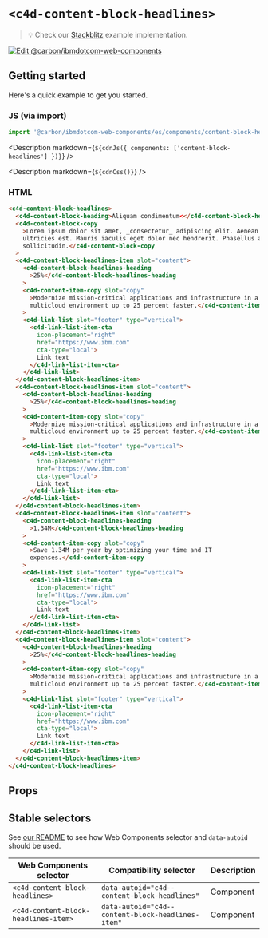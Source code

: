 
# `<c4d-content-block-headlines>`

> 💡 Check our
> [Stackblitz](https://stackblitz.com/github/carbon-design-system/carbon-for-ibm-dotcom/tree/main/packages/web-components/examples/stackblitz/components/content-block-headlines)
> example implementation.

[![Edit @carbon/ibmdotcom-web-components](https://developer.stackblitz.com/img/open_in_stackblitz.svg)](https://stackblitz.com/github/carbon-design-system/carbon-for-ibm-dotcom/tree/main/packages/web-components/examples/codesandbox/components/content-block-headlines)

## Getting started

Here's a quick example to get you started.

### JS (via import)

```javascript
import '@carbon/ibmdotcom-web-components/es/components/content-block-headlines/index.js';
```

<Description
  markdown={`${cdnJs({ components: ['content-block-headlines'] })}`}
/>

<Description markdown={`${cdnCss()}`} />

### HTML

```html
<c4d-content-block-headlines>
  <c4d-content-block-heading>Aliquam condimentum<</c4d-content-block-heading>
  <c4d-content-block-copy
    >Lorem ipsum dolor sit amet, _consectetur_ adipiscing elit. Aenean et
    ultricies est. Mauris iaculis eget dolor nec hendrerit. Phasellus at elit
    sollicitudin.</c4d-content-block-copy
  >
  <c4d-content-block-headlines-item slot="content">
    <c4d-content-block-headlines-heading
      >25%</c4d-content-block-headlines-heading
    >
    <c4d-content-item-copy slot="copy"
      >Modernize mission-critical applications and infrastructure in a hybrid
      multicloud environment up to 25 percent faster.</c4d-content-item-copy
    >
    <c4d-link-list slot="footer" type="vertical">
      <c4d-link-list-item-cta
        icon-placement="right"
        href="https://www.ibm.com"
        cta-type="local">
        Link text
      </c4d-link-list-item-cta>
    </c4d-link-list>
  </c4d-content-block-headlines-item>
  <c4d-content-block-headlines-item slot="content">
    <c4d-content-block-headlines-heading
      >25%</c4d-content-block-headlines-heading
    >
    <c4d-content-item-copy slot="copy"
      >Modernize mission-critical applications and infrastructure in a hybrid
      multicloud environment up to 25 percent faster.</c4d-content-item-copy
    >
    <c4d-link-list slot="footer" type="vertical">
      <c4d-link-list-item-cta
        icon-placement="right"
        href="https://www.ibm.com"
        cta-type="local">
        Link text
      </c4d-link-list-item-cta>
    </c4d-link-list>
  </c4d-content-block-headlines-item>
  <c4d-content-block-headlines-item slot="content">
    <c4d-content-block-headlines-heading
      >1.34M</c4d-content-block-headlines-heading
    >
    <c4d-content-item-copy slot="copy"
      >Save 1.34M per year by optimizing your time and IT
      expenses.</c4d-content-item-copy
    >
    <c4d-link-list slot="footer" type="vertical">
      <c4d-link-list-item-cta
        icon-placement="right"
        href="https://www.ibm.com"
        cta-type="local">
        Link text
      </c4d-link-list-item-cta>
    </c4d-link-list>
  </c4d-content-block-headlines-item>
  <c4d-content-block-headlines-item slot="content">
    <c4d-content-block-headlines-heading
      >25%</c4d-content-block-headlines-heading
    >
    <c4d-content-item-copy slot="copy"
      >Modernize mission-critical applications and infrastructure in a hybrid
      multicloud environment up to 25 percent faster.</c4d-content-item-copy
    >
    <c4d-link-list slot="footer" type="vertical">
      <c4d-link-list-item-cta
        icon-placement="right"
        href="https://www.ibm.com"
        cta-type="local">
        Link text
      </c4d-link-list-item-cta>
    </c4d-link-list>
  </c4d-content-block-headlines-item>
</c4d-content-block-headlines>
```

## Props

<Props of="c4d-content-block-headlines" />
<Description markdown={markdownContents} />

## Stable selectors

See
[our README](https://github.com/carbon-design-system/carbon-for-ibm-dotcom/tree/main/packages/web-components#stable-selectors-for-analytics-and-integratione2e-testing-in-web-components)
to see how Web Components selector and `data-autoid` should be used.

| Web Components selector              | Compatibility selector                            | Description |
| ------------------------------------ | ------------------------------------------------- | ----------- |
| `<c4d-content-block-headlines>`      | `data-autoid="c4d--content-block-headlines"`      | Component   |
| `<c4d-content-block-headlines-item>` | `data-autoid="c4d--content-block-headlines-item"` | Component   |

<Description markdown={contributing} />
